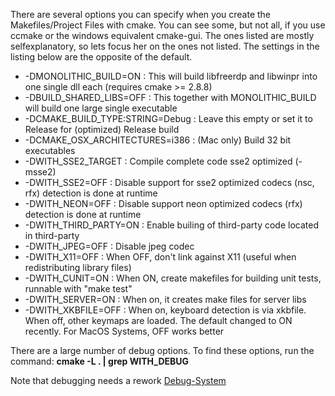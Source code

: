 There are several options you can specify when you create the Makefiles/Project Files with cmake. You can see some, but not all, if you use ccmake or the windows equivalent cmake-gui. The ones listed are mostly selfexplanatory, so lets focus her on the ones not listed. The settings in the listing below are the opposite of the default.

* -DMONOLITHIC_BUILD=ON : This will build libfreerdp and libwinpr into one single dll each (requires cmake >= 2.8.8)
* -DBUILD_SHARED_LIBS=OFF : This together with MONOLITHIC_BUILD will build one large single executable
* -DCMAKE_BUILD_TYPE:STRING=Debug : Leave this empty or set it to Release for (optimized) Release build
* -DCMAKE_OSX_ARCHITECTURES=i386 : (Mac only) Build 32 bit executables
* -DWITH_SSE2_TARGET : Compile complete code sse2 optimized (-msse2)
* -DWITH_SSE2=OFF : Disable support for sse2 optimized codecs (nsc, rfx) detection is done at runtime
* -DWITH_NEON=OFF : Disable support neon optimized codecs (rfx) detection is done at runtime
* -DWITH_THIRD_PARTY=ON : Enable builing of third-party code located in third-party
* -DWITH_JPEG=OFF : Disable jpeg codec
* -DWITH_X11=OFF : When OFF, don't link against X11 (useful when redistributing library files)
* -DWITH_CUNIT=ON : When ON, create makefiles for building unit tests, runnable with "make test"
* -DWITH_SERVER=ON : When on, it creates make files for server libs
* -DWITH_XKBFILE=OFF : When on, keyboard detection is via xkbfile. When off, other keymaps are loaded. The default changed to ON recently. For MacOS Systems, OFF works better


There are a large number of debug options.  To find these options, run the command:
'''cmake -L . | grep WITH_DEBUG'''

Note that debugging needs a rework [[Debug-System]]